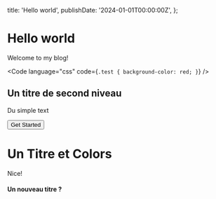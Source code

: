 
  title: 'Hello world',
  publishDate: '2024-01-01T00:00:00Z',
};

# Hello world

Welcome to my blog!

<Code language="css" code={`
.test {
  background-color: red;
}
`} />

## Un titre de second niveau

Du simple text

<button className="bg-primary text-background">Get Started</button>

# Un Titre et <GradientText className="text-4xl">Colors</GradientText>

<GradientText className="text-4xl font-extrabold">Nice!</GradientText>

#### Un nouveau titre ?
